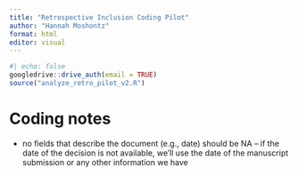 ```yaml
---
title: "Retrospective Inclusion Coding Pilot"
author: "Hannah Moshontz"
format: html
editor: visual
---
```


```r
#| echo: false
googledrive::drive_auth(email = TRUE)
source("analyze_retro_pilot_v2.R")

```

# Coding notes

-   no fields that describe the document (e.g., date) should be NA -- if the date of the decision is not available, we'll use the date of the manuscript submission or any other information we have

